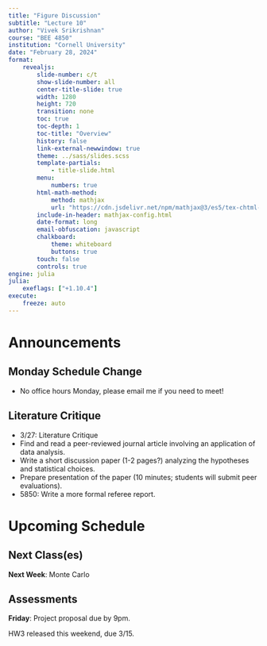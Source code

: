 ```yaml
---
title: "Figure Discussion"
subtitle: "Lecture 10"
author: "Vivek Srikrishnan"
course: "BEE 4850"
institution: "Cornell University"
date: "February 28, 2024"
format:
    revealjs:
        slide-number: c/t
        show-slide-number: all
        center-title-slide: true
        width: 1280
        height: 720
        transition: none
        toc: true
        toc-depth: 1
        toc-title: "Overview"
        history: false
        link-external-newwindow: true
        theme: ../sass/slides.scss
        template-partials:
            - title-slide.html
        menu:
            numbers: true
        html-math-method: 
            method: mathjax
            url: "https://cdn.jsdelivr.net/npm/mathjax@3/es5/tex-chtml-full.js"
        include-in-header: mathjax-config.html
        date-format: long
        email-obfuscation: javascript
        chalkboard:
            theme: whiteboard
            buttons: true
        touch: false
        controls: true
engine: julia
julia:
    exeflags: ["+1.10.4"]          
execute:
    freeze: auto
---
```


# Announcements

## Monday Schedule Change

- No office hours Monday, please email me if you need to meet!

## Literature Critique

- 3/27: Literature Critique
- Find and read a peer-reviewed journal article involving an application of data analysis.
- Write a short discussion paper (1-2 pages?) analyzing the hypotheses and statistical choices.
- Prepare presentation of the paper (10 minutes; students will submit peer evaluations).
- 5850: Write a more formal referee report.

# Upcoming Schedule

## Next Class(es)

**Next Week**: Monte Carlo

## Assessments

**Friday**: Project proposal due by 9pm.

HW3 released this weekend, due 3/15.
